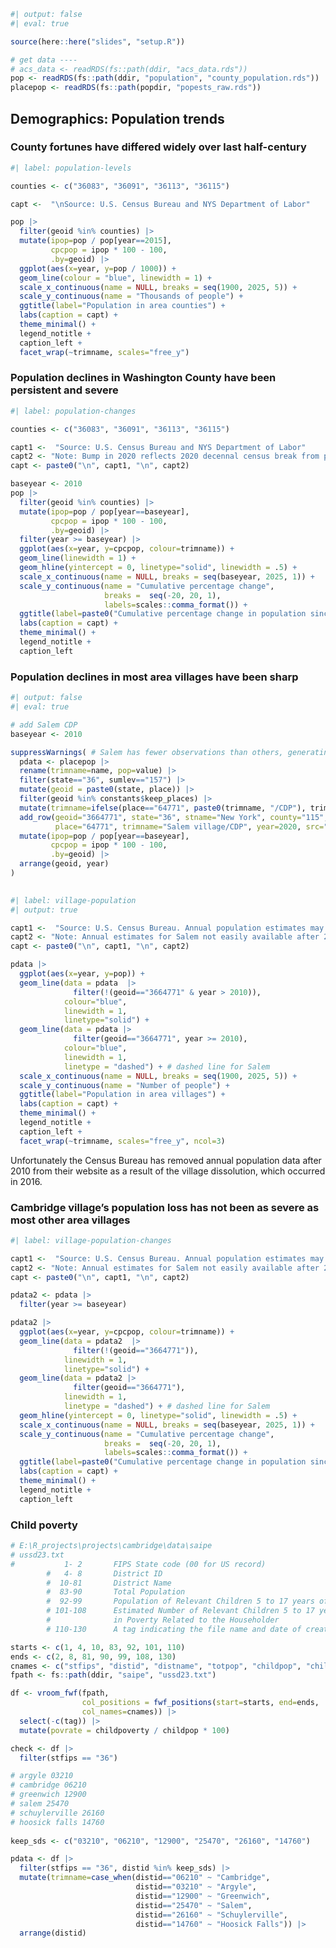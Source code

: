
```r
#| output: false
#| eval: true

source(here::here("slides", "setup.R"))

# get data ----
# acs_data <- readRDS(fs::path(ddir, "acs_data.rds"))
pop <- readRDS(fs::path(ddir, "population", "county_population.rds"))
placepop <- readRDS(fs::path(popdir, "popests_raw.rds"))

```


## Demographics: Population trends

### County fortunes have differed widely over last half-century

```r
#| label: population-levels

counties <- c("36083", "36091", "36113", "36115")

capt <-  "\nSource: U.S. Census Bureau and NYS Department of Labor"

pop |> 
  filter(geoid %in% counties) |>
  mutate(ipop=pop / pop[year==2015],
         cpcpop = ipop * 100 - 100,
         .by=geoid) |>
  ggplot(aes(x=year, y=pop / 1000)) +
  geom_line(colour = "blue", linewidth = 1) +
  scale_x_continuous(name = NULL, breaks = seq(1900, 2025, 5)) +
  scale_y_continuous(name = "Thousands of people") +
  ggtitle(label="Population in area counties") +
  labs(caption = capt) +
  theme_minimal() +
  legend_notitle +
  caption_left +
  facet_wrap(~trimname, scales="free_y")

```


### Population declines in Washington County have been persistent and severe

```r
#| label: population-changes

counties <- c("36083", "36091", "36113", "36115")

capt1 <-  "Source: U.S. Census Bureau and NYS Department of Labor"
capt2 <- "Note: Bump in 2020 reflects 2020 decennal census break from prior estimates"
capt <- paste0("\n", capt1, "\n", capt2)

baseyear <- 2010
pop |> 
  filter(geoid %in% counties) |>
  mutate(ipop=pop / pop[year==baseyear],
         cpcpop = ipop * 100 - 100,
         .by=geoid) |>
  filter(year >= baseyear) |>
  ggplot(aes(x=year, y=cpcpop, colour=trimname)) +
  geom_line(linewidth = 1) +
  geom_hline(yintercept = 0, linetype="solid", linewidth = .5) +
  scale_x_continuous(name = NULL, breaks = seq(baseyear, 2025, 1)) +
  scale_y_continuous(name = "Cumulative percentage change",
                     breaks =  seq(-20, 20, 1),
                     labels=scales::comma_format()) +
  ggtitle(label=paste0("Cumulative percentage change in population since ", baseyear)) +
  labs(caption = capt) +
  theme_minimal() +
  legend_notitle +
  caption_left

```


### Population declines in most area villages have been sharp

```r
#| output: false
#| eval: true

# add Salem CDP 
baseyear <- 2010

suppressWarnings( # Salem has fewer observations than others, generating warning
  pdata <- placepop |> 
  rename(trimname=name, pop=value) |> 
  filter(state=="36", sumlev=="157") |>  
  mutate(geoid = paste0(state, place)) |> 
  filter(geoid %in% constants$keep_places) |>
  mutate(trimname=ifelse(place=="64771", paste0(trimname, "/CDP"), trimname)) |> 
  add_row(geoid="3664771", state="36", stname="New York", county="115",
          place="64771", trimname="Salem village/CDP", year=2020, src="2020 census", pop=811) |>
  mutate(ipop=pop / pop[year==baseyear],
         cpcpop = ipop * 100 - 100,
         .by=geoid) |>
  arrange(geoid, year)
)
  

```

```r
#| label: village-population
#| output: true

capt1 <-  "Source: U.S. Census Bureau. Annual population estimates may not be reliable for small areas such as villages."
capt2 <- "Note: Annual estimates for Salem not easily available after 2010 due to dissolution; 2020 value is decennial census."
capt <- paste0("\n", capt1, "\n", capt2)

pdata |> 
  ggplot(aes(x=year, y=pop)) +
  geom_line(data = pdata  |>  
              filter(!(geoid=="3664771" & year > 2010)),
            colour="blue",
            linewidth = 1,
            linetype="solid") +
  geom_line(data = pdata |> 
              filter(geoid=="3664771", year >= 2010), 
            colour="blue",
            linewidth = 1,
            linetype = "dashed") + # dashed line for Salem
  scale_x_continuous(name = NULL, breaks = seq(1900, 2025, 5)) +
  scale_y_continuous(name = "Number of people") +
  ggtitle(label="Population in area villages") +
  labs(caption = capt) +
  theme_minimal() +
  legend_notitle +
  caption_left +
  facet_wrap(~trimname, scales="free_y", ncol=3)

```


:::{.notes}
Unfortunately the Census Bureau has removed annual population data after 2010 from their website as a result of the village dissolution, which occurred in 2016.
:::

### Cambridge village's population loss has not been as severe as most other area villages

```r
#| label: village-population-changes

capt1 <-  "Source: U.S. Census Bureau. Annual population estimates may not be reliable for small areas such as villages."
capt2 <- "Note: Annual estimates for Salem not easily available after 2010 due to dissolution; 2020 value is decennial census."
capt <- paste0("\n", capt1, "\n", capt2)

pdata2 <- pdata |> 
  filter(year >= baseyear)

pdata2 |>
  ggplot(aes(x=year, y=cpcpop, colour=trimname)) +
  geom_line(data = pdata2  |>  
              filter(!(geoid=="3664771")),
            linewidth = 1,
            linetype="solid") +
  geom_line(data = pdata2 |> 
              filter(geoid=="3664771"), 
            linewidth = 1,
            linetype = "dashed") + # dashed line for Salem  
  geom_hline(yintercept = 0, linetype="solid", linewidth = .5) +
  scale_x_continuous(name = NULL, breaks = seq(baseyear, 2025, 1)) +
  scale_y_continuous(name = "Cumulative percentage change",
                     breaks =  seq(-20, 20, 1),
                     labels=scales::comma_format()) +
  ggtitle(label=paste0("Cumulative percentage change in population since ", baseyear)) +
  labs(caption = capt) +
  theme_minimal() +
  legend_notitle +
  caption_left

```


### Child poverty

```r
# E:\R_projects\projects\cambridge\data\saipe
# ussd23.txt
#           1- 2       FIPS State code (00 for US record)
        #   4- 8       District ID
        #  10-81       District Name
        #  83-90       Total Population 
        #  92-99       Population of Relevant Children 5 to 17 years of Age
        # 101-108      Estimated Number of Relevant Children 5 to 17 years old
        #              in Poverty Related to the Householder 
        # 110-130      A tag indicating the file name and date of creation

starts <- c(1, 4, 10, 83, 92, 101, 110)
ends <- c(2, 8, 81, 90, 99, 108, 130)
cnames <- c("stfips", "distid", "distname", "totpop", "childpop", "childpoverty", "tag")
fpath <- fs::path(ddir, "saipe", "ussd23.txt")

df <- vroom_fwf(fpath, 
                col_positions = fwf_positions(start=starts, end=ends, 
                col_names=cnames)) |> 
  select(-c(tag)) |> 
  mutate(povrate = childpoverty / childpop * 100)

check <- df |> 
  filter(stfips == "36")

# argyle 03210
# cambridge 06210
# greenwich 12900
# salem 25470
# schuylerville 26160
# hoosick falls 14760
 
keep_sds <- c("03210", "06210", "12900", "25470", "26160", "14760")

pdata <- df |> 
  filter(stfips == "36", distid %in% keep_sds) |> 
  mutate(trimname=case_when(distid=="06210" ~ "Cambridge",
                            distid=="03210" ~ "Argyle",
                            distid=="12900" ~ "Greenwich",
                            distid=="25470" ~ "Salem",
                            distid=="26160" ~ "Schuylerville",
                            distid=="14760" ~ "Hoosick Falls")) |> 
  arrange(distid)


```

